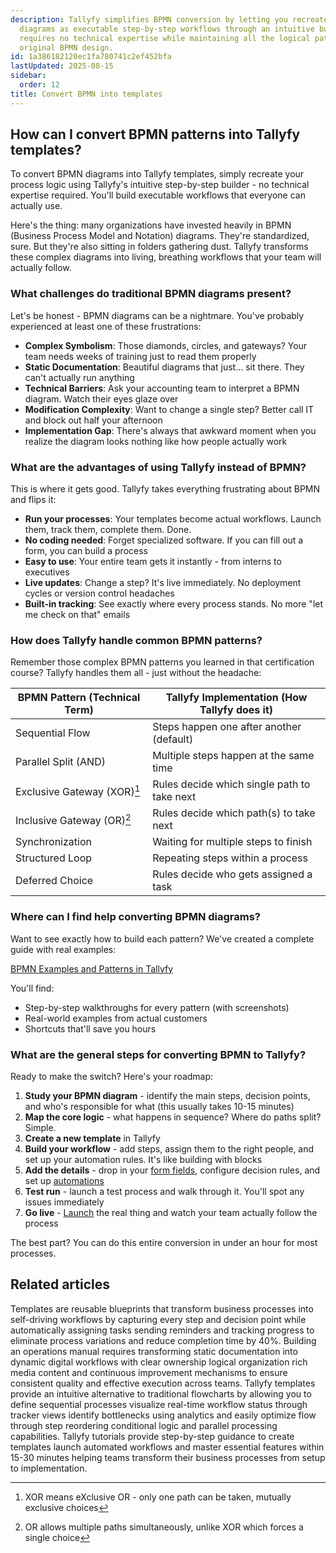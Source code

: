 ```yaml
---
description: Tallyfy simplifies BPMN conversion by letting you recreate complex process
  diagrams as executable step-by-step workflows through an intuitive builder that
  requires no technical expertise while maintaining all the logical patterns of your
  original BPMN design.
id: 1a386182120ec1fa780741c2ef452bfa
lastUpdated: 2025-08-15
sidebar:
  order: 12
title: Convert BPMN into templates
---
```


## How can I convert BPMN patterns into Tallyfy templates?

To convert BPMN diagrams into Tallyfy templates, simply recreate your process logic using Tallyfy's intuitive step-by-step builder - no technical expertise required. You'll build executable workflows that everyone can actually use.

Here's the thing: many organizations have invested heavily in BPMN (Business Process Model and Notation) diagrams. They're standardized, sure. But they're also sitting in folders gathering dust. Tallyfy transforms these complex diagrams into living, breathing workflows that your team will actually follow.

### What challenges do traditional BPMN diagrams present?

Let's be honest - BPMN diagrams can be a nightmare. You've probably experienced at least one of these frustrations:

- **Complex Symbolism**: Those diamonds, circles, and gateways? Your team needs weeks of training just to read them properly
- **Static Documentation**: Beautiful diagrams that just... sit there. They can't actually run anything
- **Technical Barriers**: Ask your accounting team to interpret a BPMN diagram. Watch their eyes glaze over
- **Modification Complexity**: Want to change a single step? Better call IT and block out half your afternoon
- **Implementation Gap**: There's always that awkward moment when you realize the diagram looks nothing like how people actually work

### What are the advantages of using Tallyfy instead of BPMN?

This is where it gets good. Tallyfy takes everything frustrating about BPMN and flips it:

- **Run your processes**: Your templates become actual workflows. Launch them, track them, complete them. Done.
- **No coding needed**: Forget specialized software. If you can fill out a form, you can build a process
- **Easy to use**: Your entire team gets it instantly - from interns to executives
- **Live updates**: Change a step? It's live immediately. No deployment cycles or version control headaches
- **Built-in tracking**: See exactly where every process stands. No more "let me check on that" emails

### How does Tallyfy handle common BPMN patterns?

Remember those complex BPMN patterns you learned in that certification course? Tallyfy handles them all - just without the headache:

| BPMN Pattern (Technical Term) | Tallyfy Implementation (How Tallyfy does it) |
|-------------------------------|---------------------------------------------|
| Sequential Flow               | Steps happen one after another (default)     |
| Parallel Split (AND)          | Multiple steps happen at the same time       |
| Exclusive Gateway (XOR)[^1]       | Rules decide which single path to take next |
| Inclusive Gateway (OR)[^2]        | Rules decide which path(s) to take next    |
| Synchronization               | Waiting for multiple steps to finish         |
| Structured Loop               | Repeating steps within a process             |
| Deferred Choice               | Rules decide who gets assigned a task        |

### Where can I find help converting BPMN diagrams?

Want to see exactly how to build each pattern? We've created a complete guide with real examples:

[BPMN Examples and Patterns in Tallyfy](https://tallyfy.com/bpmn-examples-and-patterns)

You'll find:
- Step-by-step walkthroughs for every pattern (with screenshots)
- Real-world examples from actual customers
- Shortcuts that'll save you hours

### What are the general steps for converting BPMN to Tallyfy?

Ready to make the switch? Here's your roadmap:

1. **Study your BPMN diagram** - identify the main steps, decision points, and who's responsible for what (this usually takes 10-15 minutes)
2. **Map the core logic** - what happens in sequence? Where do paths split? Simple.
3. **Create a new template** in Tallyfy
4. **Build your workflow** - add steps, assign them to the right people, and set up your automation rules. It's like building with blocks
5. **Add the details** - drop in your [form fields](/products/pro/tracking-and-tasks/tasks/what-are-form-fields-in-tallyfy/), configure decision rules, and set up [automations](/products/pro/documenting/templates/automations/)
6. **Test run** - launch a test process and walk through it. You'll spot any issues immediately
7. **Go live** - [Launch](/products/pro/launching/) the real thing and watch your team actually follow the process

The best part? You can do this entire conversion in under an hour for most processes.



[^1]: XOR means eXclusive OR - only one path can be taken, mutually exclusive choices
[^2]: OR allows multiple paths simultaneously, unlike XOR which forces a single choice

## Related articles
<CardGrid>
<LinkTitleCard header="<b>Documenting > Templates</b>" href="/products/pro/documenting/templates/" > Templates are reusable blueprints that transform business processes into self-driving workflows by capturing every step and decision point while automatically assigning tasks sending reminders and tracking progress to eliminate process variations and reduce completion time by 40%. </LinkTitleCard>
<LinkTitleCard header="<b>How To > Effective operations manuals</b>" href="/products/pro/tutorials/how-to/build-effective-operations-manual/" > Building an operations manual requires transforming static documentation into dynamic digital workflows with clear ownership logical organization rich media content and continuous improvement mechanisms to ensure consistent quality and effective execution across teams. </LinkTitleCard>
<LinkTitleCard header="<b>Process Improvement > Understand process flow without flowcharts</b>" href="/products/pro/tutorials/how-to/process-improvement/understanding-process-flow-without-complex-flowcharts/" > Tallyfy templates provide an intuitive alternative to traditional flowcharts by allowing you to define sequential processes visualize real-time workflow status through tracker views identify bottlenecks using analytics and easily optimize flow through step reordering conditional logic and parallel processing capabilities. </LinkTitleCard>
<LinkTitleCard header="<b>Pro > Getting started</b>" href="/products/pro/tutorials/" > Tallyfy tutorials provide step-by-step guidance to create templates launch automated workflows and master essential features within 15-30 minutes helping teams transform their business processes from setup to implementation. </LinkTitleCard>
</CardGrid>